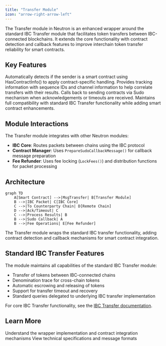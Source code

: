 ```yaml
---
title: "Transfer Module"
icon: "arrow-right-arrow-left"
---
```


The Transfer module in Neutron is an enhanced wrapper around the standard IBC Transfer module that facilitates token transfers between IBC-connected blockchains. It extends the core functionality with contract detection and callback features to improve interchain token transfer reliability for smart contracts.

## Key Features

<CardGroup cols={2}>
  <Card title="Contract Detection" icon="search">
    Automatically detects if the sender is a smart contract using HasContractInfo() to apply contract-specific handling.
  </Card>
  <Card title="Enhanced Responses" icon="circle-info">
    Provides tracking information with sequence IDs and channel information to help correlate transfers with their results.
  </Card>
  <Card title="Sudo Callbacks" icon="reply">
    Calls back to sending contracts via Sudo mechanism when acknowledgements or timeouts are received.
  </Card>
  <Card title="IBC Compatibility" icon="link">
    Maintains full compatibility with standard IBC Transfer functionality while adding smart contract enhancements.
  </Card>
</CardGroup>

## Module Interactions

The Transfer module integrates with other Neutron modules:

- **IBC Core**: Routes packets between chains using the IBC protocol
- **Contract Manager**: Uses `PrepareSudoCallbackMessage()` for callback message preparation
- **Fee Refunder**: Uses fee locking (`LockFees()`) and distribution functions for packet processing

## Architecture

```mermaid
graph TD
    A[Smart Contract] -->|MsgTransfer| B[Transfer Module]
    B -->|IBC Packet| C[IBC Core]
    C -->|To Counterparty Chain| D[Remote Chain]
    D -->|Ack/Timeout| C
    C -->|Process Results| B
    B -->|Sudo Callback| A
    B -->|Fee Operations| E[Fee Refunder]
```

The Transfer module wraps the standard IBC transfer functionality, adding contract detection and callback mechanisms for smart contract integration.

## Standard IBC Transfer Features

The module maintains all capabilities of the standard IBC Transfer module:

- Transfer of tokens between IBC-connected chains
- Denomination trace for cross-chain tokens
- Automatic escrowing and releasing of tokens
- Support for transfer timeout and recovery
- Standard queries delegated to underlying IBC transfer implementation

For core IBC Transfer functionality, see the [IBC Transfer documentation](https://ibc.cosmos.network/main/apps/transfer/overview.html).

## Learn More

<CardGroup cols={2}>
  <Card title="Module Architecture" icon="book" href="/developers/modules/transfer/explanation">
    Understand the wrapper implementation and contract integration mechanisms
  </Card>
  <Card title="Technical Reference" icon="file-code" href="/developers/modules/transfer/reference">
    View technical specifications and message formats
  </Card>
</CardGroup> 